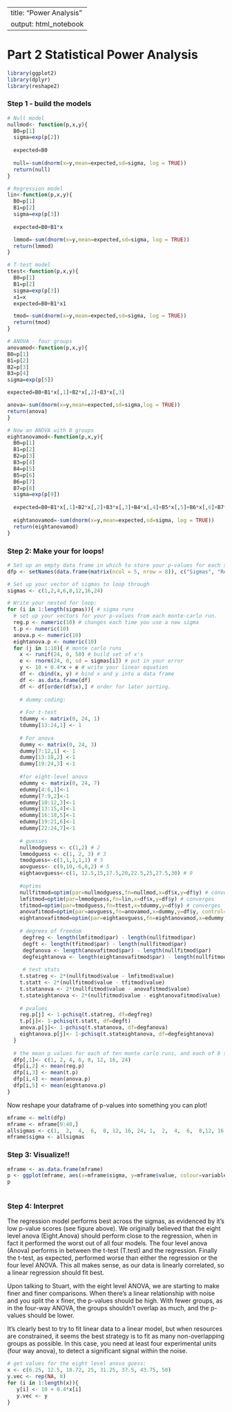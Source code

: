 
---
title: "Power Analysis"
output: html_notebook
---

# Part 2 Statistical Power Analysis

```r
library(ggplot2)
library(dplyr)
library(reshape2)
```

### Step 1 - build the models

```r

# Null model
nullmod<- function(p,x,y){
  B0=p[1]
  sigma=exp(p[2])
  
  expected=B0
  
  null=-sum(dnorm(x=y,mean=expected,sd=sigma, log = TRUE))
  return(null)
}

# Regression model
lin<-function(p,x,y){
  B0=p[1]
  B1=p[2]
  sigma=exp(p[3])
  
  expected=B0+B1*x

  lmmod=-sum(dnorm(x=y,mean=expected,sd=sigma, log = TRUE))
  return(lmmod)
}

# T-test model
ttest<-function(p,x,y){
  B0=p[1]
  B1=p[2]
  sigma=exp(p[3])
  x1=x
  expected=B0+B1*x1

  tmod=-sum(dnorm(x=y,mean=expected,sd=sigma, log = TRUE))
  return(tmod)
}

# ANOVA - four groups
anovamod<-function(p,x,y){
B0=p[1]
B1=p[2]
B2=p[3]
B3=p[4]
sigma=exp(p[5])

expected=B0+B1*x[,1]+B2*x[,2]+B3*x[,3]

anova=-sum(dnorm(x=y,mean=expected,sd=sigma,log = TRUE))
return(anova)
}

# Now an ANOVA with 8 groups
eightanovamod<-function(p,x,y){
  B0=p[1]
  B1=p[2]
  B2=p[3]
  B3=p[4]
  B4=p[5]
  B5=p[6]
  B6=p[7]
  B7=p[8]
  sigma=exp(p[9])
  
  expected=B0+B1*x[,1]+B2*x[,2]+B3*x[,3]+B4*x[,4]+B5*x[,5]+B6*x[,6]+B7*x[,7]
  
  eightanovamod=-sum(dnorm(x=y,mean=expected,sd=sigma, log = TRUE))
  return(eightanovamod)
}

```

### Step 2: Make your for loops!

```r
# Set up an empty data frame in which to store your p-values for each sigma and model.
dfp <- setNames(data.frame(matrix(ncol = 5, nrow = 8)), c("Sigmas", "Regression", "T.test", "Anova",  "Eight.Anova"))

# Set up your vector of sigmas to loop through
sigmas <- c(1,2,4,6,8,12,16,24)

# Write your nested for loop:
for (i in 1:length(sigmas)){ # sigma runs
  # set up your vectors for your p-values from each monte-carlo run. 
  reg.p <- numeric(10) # changes each time you use a new sigma
  t.p <- numeric(10)
  anova.p <- numeric(10)
  eightanova.p <- numeric(10)
  for (j in 1:10){ # monte carlo runs
    x <- runif(24, 0, 50) # build set of x's
    e <- rnorm(24, 0, sd = sigmas[i]) # put in your error
    y <- 10 + 0.4*x + e # write your linear equation
    df <- cbind(x, y) # bind x and y into a data frame
    df <- as.data.frame(df)
    df <- df[order(df$x),] # order for later sorting. 
    
    # dummy coding:
    
    # For t-test
    tdummy <- matrix(0, 24, 1)
    tdummy[13:24,1] <- 1
  
    # For anova
    dummy <- matrix(0, 24, 3)
    dummy[7:12,1] <- 1
    dummy[13:18,2] <-1
    dummy[19:24,3] <-1
    
    #for eight-level anova
    edummy <- matrix(0, 24, 7)
    edummy[4:6,1]<-1
    edummy[7:9,2]<-1
    edummy[10:12,3]<-1
    edummy[13:15,4]<-1
    edummy[16:18,5]<-1
    edummy[19:21,6]<-1
    edummy[22:24,7]<-1
    
    # guesses
    nullmodguess <- c(1,2) # 2
    lmmodguess <- c(1, 2, 3) # 3 
    tmodguess<-c(1,1,1,1,1) # 5
    aovguess<- c(9,10,-6,8,2) # 5 
    eightaovguess<-c(1, 12.5,15,17.5,20,22.5,25,27.5,30) # 9
    
    #optims
    nullfitmod=optim(par=nullmodguess,fn=nullmod,x=df$x,y=df$y) # converges
    lmfitmod=optim(par=lmmodguess,fn=lin,x=df$x,y=df$y) # converges 
    tfitmod=optim(par=tmodguess,fn=ttest,x=tdummy,y=df$y) # converges
    anovafitmod=optim(par=aovguess,fn=anovamod,x=dummy,y=df$y, control=list(maxit=1e5)) # converges
    eightanovafitmod=optim(par=eightaovguess,fn=eightanovamod,x=edummy,y=df$y, control=list(maxit=1e5)) # converges
   
    # degrees of freedom 
     degfreg <- length(lmfitmod$par) - length(nullfitmod$par) 
     degft <- length(tfitmod$par) - length(nullfitmod$par) 
     degfanova <- length(anovafitmod$par) - length(nullfitmod$par) 
     degfeightanova <- length(eightanovafitmod$par) - length(nullfitmod$par) 
     
     # test stats
    t.statreg <- 2*(nullfitmod$value - lmfitmod$value)
    t.statt <- 2*(nullfitmod$value - tfitmod$value)
    t.statanova <- 2*(nullfitmod$value - anovafitmod$value)
    t.stateightanova <- 2*(nullfitmod$value - eightanovafitmod$value)
    
    # pvalues 
    reg.p[j] <- 1-pchisq(t.statreg, df=degfreg)
    t.p[j]<- 1-pchisq(t.statt, df=degft)
    anova.p[j]<- 1-pchisq(t.statanova, df=degfanova)
    eightanova.p[j]<- 1-pchisq(t.stateightanova, df=degfeightanova)
  }
  
  # the mean p values for each of ten monte carlo runs, and each of 8 sigmas into a data frame.
  dfp[,1]<- c(1, 2, 4, 6, 8, 12, 16, 24)
  dfp[i,2] <- mean(reg.p)
  dfp[i,3] <- mean(t.p)
  dfp[i,4] <- mean(anova.p)
  dfp[i,5] <- mean(eightanova.p)
}
```

Now reshape your dataframe of p-values into something you can plot!

```r
mframe <- melt(dfp)
mframe <- mframe[9:40,]
allsigmas <- c(1,  2,  4,  6,  8, 12, 16, 24, 1,  2,  4,  6,  8,12, 16, 24, 1,  2,  4,  6,  8, 12, 16, 24, 1,  2,  4,  6,  8, 12, 16, 24)
mframe$sigma <- allsigmas
```

### Step 3: Visualize!!

```r
mframe <- as.data.frame(mframe)
p <- ggplot(mframe, aes(x=mframe$sigma, y=mframe$value, colour=variable)) + geom_point (size=2) + xlab("Sigma Values") + ylab("Mean p-values") 
p
     
```

### Step 4: Interpret

The regression model performs best across the sigmas, as evidenced by it's low p-value scores (see figure above). We originally believed that the eight level anova (Eight.Anova) should perform close to the regression, when in fact it performed the worst out of all four models. The four level anova (Anova) performs in between the t-test (T.test) and the regression. Finally the t-test, as expected, performed worse than either the regression or the four level ANOVA. This all makes sense, as our data is linearly correlated, so a linear regression should fit best.

Upon talking to Stuart, with the eight level ANOVA, we are starting to make finer and finer comparisons. When there's a linear relationship with noise and you split the x finer, the p-values should be high. With fewer groups, as in the four-way ANOVA, the groups shouldn't overlap as much, and the p-values should be lower.

It's clearly best to try to fit linear data to a linear model, but when resources are constrained, it seems the best strategy is to fit as many non-overlapping groups as possible. In this case, you need at least four experimental units (four way anova), to detect a significant signal within the noise. 


```r
# get values for the eight level anova guess:
x <- c(6.25, 12.5, 18.72, 25, 31.25, 37.5, 43.75, 50)
y.vec <- rep(NA, 8)
for (i in 1:length(x)){
   y[i] <- 10 + 0.4*x[i]
   y.vec <- y
}
```
